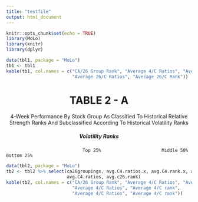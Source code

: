 ```yaml
---
title: "testfile"
output: html_document
---
```


```r
knitr::opts_chunk$set(echo = TRUE)
library(MoLo)
library(knitr)
library(dplyr)
```

```r
data(tbl1, package = "MoLo")
tb1 <- tbl1
kable(tb1, col.names = c("CA/26 Group Rank", "Average 4/C Ratios", "Average 4/C rank", 
                         "Average 26/C Ratios", "Average 26/C Rank"))
```

<center> <h1>TABLE 2 - A</h1> </center>
<center> <p> 4-Week Performance By Stock Group As Classified To Historical Relative <br>
Strength Ranks And Subclassified  According To Historical Volatility Ranks </p> </center>
<center><h5>Volatility Ranks</h5></center>
                                 Top 25%                       Middle 50%                    Bottom 25%
```r
data(tbl2, package = "MoLo")
tb2 <- tbl2 %>% select(ca26groupings, avg.C4.ratios.x, avg.C4.rank.x, avg.C4.ratios.y, avg.c26.rank.y,
                       avg.C4.ratios, avg.c26.rank)
kable(tb2, col.names = c("CA/26 Group Rank", "Average 4/C Ratios", "Average 4/C rank", 
                         "Average 4/C Ratios", "Average 4/C rank",
                         "Average 4/C Ratios", "Average 4/C rank"))
```



